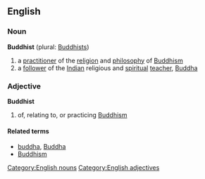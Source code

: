 ==English==

===Noun===
'''Buddhist''' (plural: [[Buddhists]])
# a [[practitioner]] of the [[religion]] and [[philosophy]] of [[Buddhism]]
# a [[follower]] of the [[Indian]] religious and [[spiritual]] [[teacher]], [[Buddha]]

===Adjective===
'''Buddhist'''
# of, relating to, or practicing [[Buddhism]]

====Related terms====
*[[buddha]], [[Buddha]]
*[[Buddhism]]

[[Category:English nouns]]
[[Category:English adjectives]]